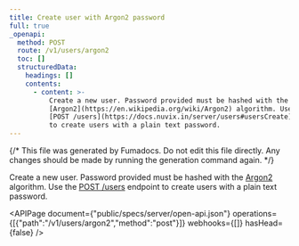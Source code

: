 ```yaml
---
title: Create user with Argon2 password
full: true
_openapi:
  method: POST
  route: /v1/users/argon2
  toc: []
  structuredData:
    headings: []
    contents:
      - content: >-
          Create a new user. Password provided must be hashed with the
          [Argon2](https://en.wikipedia.org/wiki/Argon2) algorithm. Use the
          [POST /users](https://docs.nuvix.in/server/users#usersCreate) endpoint
          to create users with a plain text password.
---
```


{/* This file was generated by Fumadocs. Do not edit this file directly. Any changes should be made by running the generation command again. */}

Create a new user. Password provided must be hashed with the [Argon2](https://en.wikipedia.org/wiki/Argon2) algorithm. Use the [POST /users](https://docs.nuvix.in/server/users#usersCreate) endpoint to create users with a plain text password.

<APIPage document={"public/specs/server/open-api.json"} operations={[{"path":"/v1/users/argon2","method":"post"}]} webhooks={[]} hasHead={false} />